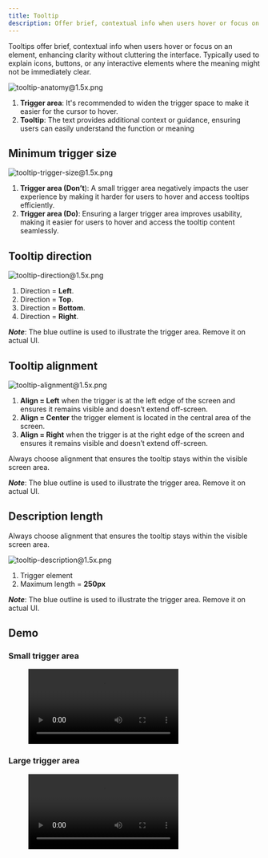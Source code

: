 ```yaml
---
title: Tooltip
description: Offer brief, contextual info when users hover or focus on an element
---
```



Tooltips offer brief, contextual info when users hover or focus on an element, enhancing clarity without cluttering the interface. Typically used to explain icons, buttons, or any interactive elements where the meaning might not be immediately clear.

![tooltip-anatomy@1.5x.png](/design/tooltip-anatomy1.5x.png)

1. **Trigger area**: It's recommended to widen the trigger space to make it easier for the cursor to hover.
2. **Tooltip**: The text provides additional context or guidance, ensuring users can easily understand the function or meaning

## Minimum trigger size

![tooltip-trigger-size@1.5x.png](/design/tooltip-trigger-size1.5x.png)

1. **Trigger area (Don’t**): A small trigger area negatively impacts the user experience by making it harder for users to hover and access tooltips efficiently.
2. **Trigger area (Do)**: Ensuring a larger trigger area improves usability, making it easier for users to hover and access the tooltip content seamlessly.

## Tooltip direction

![tooltip-direction@1.5x.png](/design/tooltip-direction1.5x.png)

1. Direction = **Left**.
2. Direction = **Top**.
3. Direction = **Bottom**.
4. Direction = **Right**.

**_Note_**: The blue outline is used to illustrate the trigger area. Remove it on actual UI.

## Tooltip alignment

![tooltip-alignment@1.5x.png](/design/tooltip-alignment1.5x.png)

1. **Align = Left** when the trigger is at the left edge of the screen and ensures it remains visible and doesn’t extend off-screen.
2. **Align = Center** the trigger element is located in the central area of the screen.
3. **Align = Right** when the trigger is at the right edge of the screen and ensures it remains visible and doesn’t extend off-screen.

Always choose alignment that ensures the tooltip stays within the visible screen area.

**_Note_**: The blue outline is used to illustrate the trigger area. Remove it on actual UI.

## Description length

Always choose alignment that ensures the tooltip stays within the visible screen area.

![tooltip-description@1.5x.png](/design/tooltip-description1.5x.png)

1. Trigger element
2. Maximum length = **250px**

**_Note_**: The blue outline is used to illustrate the trigger area. Remove it on actual UI.

## Demo

### Small trigger area

<figure>
  <video controls="true" allowfullscreen="true">
    <source src={s3("/design/tooltip-demo1.mov")} type="video/mp4" />
  </video>
</figure>

### Large trigger area

<figure>
  <video controls="true" allowfullscreen="true">
    <source src={s3("/design/tooltip-demo2.mov")} type="video/mp4" />
  </video>
</figure>
